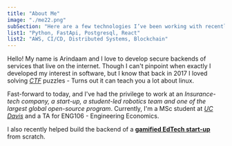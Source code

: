 ```yaml
---
title: "About Me"
image: "./me22.png"
subSection: "Here are a few technologies I’ve been working with recently:"
list1: "Python, FastApi, Postgresql, React"
list2: "AWS, CI/CD, Distributed Systems, Blockchain"
---
```



Hello! My name is Arindaam and I love to develop secure backends of services that live on the internet.
Though I can't pinpoint when exactly I developed my interest in software, but I know that back in 2017 I loved solving [_CTF_](https://en.wikipedia.org/wiki/Capture_the_flag_(cybersecurity)) puzzles - Turns out it can teach you a lot about linux.

Fast-forward to today, and I've had the privilege to work at an *<Underlining>Insurance-tech company, a start-up, a student-led robotics team and one of the largest global open-source program</Underlining>*.
Currently, I'm a MSc student at [*<Underlining>UC Davis</Underlining>*](https://ece.ucdavis.edu/) and a TA for ENG106 - Engineering Economics.

I also recently helped build the backend of a <a href="https://www.kadmik.in" aria-label="External Link"><Underlining>**gamified EdTech start-up**</Underlining></a> from scratch.
